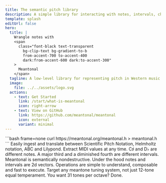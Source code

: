 ```yaml
---
title: The semantic pitch library
description: A simple library for interacting with notes, intervals, chords, scales and more in a semantically sensitive manner.
template: splash
editUrl: false
hero:
  title: |
    Wrangle notes with
    <span
      class="font-black text-transparent
        bg-clip-text bg-gradient-to-b
        from-accent-700 to-accent-400
        dark:from-accent-600 dark:to-accent-300"
    >
      Meantonal
    </span>
  tagline: A low-level library for representing pitch in Western music.
  image:
    file: ../../assets/logo.svg
  actions:
    - text: Get Started
      link: /start/what-is-meantonal
      icon: right-arrow
    - text: View on GitHub
      link: https://github.com/meantonal/meantonal
      icon: external
      variant: minimal
---
```



<Card title="Install" icon="rocket">
  <Tabs>
    <TabItem label="Bash">
    ```bash frame=none
    curl https://meantonal.org/meantonal.h > meantonal.h
    ```
    </TabItem>
  </Tabs>
</Card>

<CardGrid>
	<Card title="Flexible representation" icon="translate">
		Easily ingest and translate between Scientific Pitch Notation, Helmholtz notation, ABC and Lilypond. Extract MIDI values at any time.
	</Card>
	<Card title="Spelling matters" icon="pencil">
        C&#x266f; and D&#x266d; are different notes. A major third and a diminished fourth are different intervals. Meantonal is semantically nondestructive.
	</Card>
	<Card title="It's just vectors" icon="random">
		Under the hood notes and intervals are 2d vectors. Operations are simple to understand, composable and fast to execute.
	</Card>
	<Card title="Tuning-agnostic" icon="seti:audio">
		Target any meantone tuning system, not just 12-tone equal temperament. You want 31 tones per octave? Done.
	</Card>
</CardGrid>

